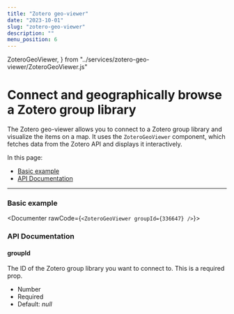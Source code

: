 ```yaml
---
title: "Zotero geo-viewer"
date: "2023-10-01"
slug: "zotero-geo-viewer"
description: ""
menu_position: 6
---
```


  ZoteroGeoViewer,
} from "../services/zotero-geo-viewer/ZoteroGeoViewer.js"


# Connect and geographically browse a Zotero group library

The Zotero geo-viewer allows you to connect to a Zotero group library and visualize the items on a map. It uses the `ZoteroGeoViewer` component, which fetches data from the Zotero API and displays it interactively.

In this page:
- [Basic example](#basic-example)
- [API Documentation](#api-documentation)

---

### Basic example
<Documenter rawCode={`<ZoteroGeoViewer groupId={336647} />`}>
  <ZoteroGeoViewer groupId={336647} />
</Documenter>
 
### API Documentation
#### groupId
The ID of the Zotero group library you want to connect to. This is a required prop.
- Number
- Required
- Default: _null_

